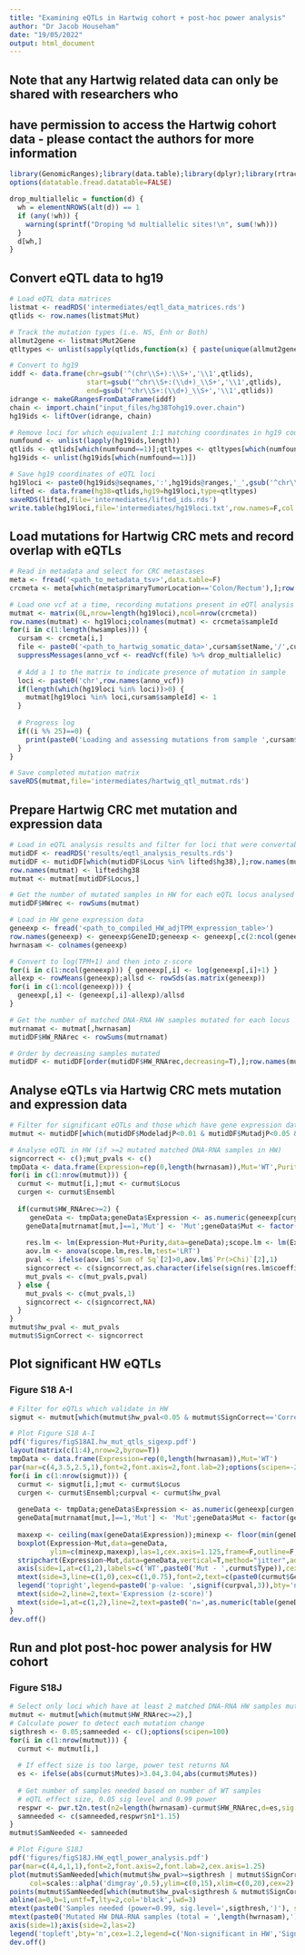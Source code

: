 ```yaml
---
title: "Examining eQTLs in Hartwig cohort + post-hoc power analysis"
author: "Dr Jacob Househam"
date: "19/05/2022"
output: html_document
---
```


## Note that any Hartwig related data can only be shared with researchers who 
## have permission to access the Hartwig cohort data - please contact the authors for more information

```r
library(GenomicRanges);library(data.table);library(dplyr);library(rtracklayer);library(VariantAnnotation);library(matrixStats);library(pwr);library(wesanderson)
options(datatable.fread.datatable=FALSE)
```

```r
drop_multiallelic = function(d) {
  wh = elementNROWS(alt(d)) == 1
  if (any(!wh)) {
    warning(sprintf("Droping %d multiallelic sites!\n", sum(!wh)))
  }
  d[wh,]
}
```

## Convert eQTL data to hg19
```r
# Load eQTL data matrices
listmat <- readRDS('intermediates/eqtl_data_matrices.rds')
qtlids <- row.names(listmat$Mut)

# Track the mutation types (i.e. NS, Enh or Both)
allmut2gene <- listmat$Mut2Gene
qtltypes <- unlist(sapply(qtlids,function(x) { paste(unique(allmut2gene[which(allmut2gene$Locus==x),'Type']),collapse=';') } ))

# Convert to hg19
iddf <- data.frame(chr=gsub('^(chr\\S+):\\S+','\\1',qtlids),
                   start=gsub('^chr\\S+:(\\d+)_\\S+','\\1',qtlids),
                   end=gsub('^chr\\S+:(\\d+)_\\S+','\\1',qtlids))
idrange <- makeGRangesFromDataFrame(iddf)
chain <- import.chain("input_files/hg38Tohg19.over.chain")
hg19ids <- liftOver(idrange, chain)

# Remove loci for which equivalent 1:1 matching coordinates in hg19 could not be found
numfound <- unlist(lapply(hg19ids,length))
qtlids <- qtlids[which(numfound==1)];qtltypes <- qtltypes[which(numfound==1)]
hg19ids <- unlist(hg19ids[which(numfound==1)])

# Save hg19 coordinates of eQTL loci
hg19loci <- paste0(hg19ids@seqnames,':',hg19ids@ranges,'_',gsub('^chr\\S+:\\d+_(\\S+)','\\1',qtlids))
lifted <- data.frame(hg38=qtlids,hg19=hg19loci,type=qtltypes)
saveRDS(lifted,file='intermediates/lifted_ids.rds')
write.table(hg19loci,file='intermediates/hg19loci.txt',row.names=F,col.names=F,sep='\n',quote=F)
```

## Load mutations for Hartwig CRC mets and record overlap with eQTLs
```r
# Read in metadata and select for CRC metastases
meta <- fread('<path_to_metadata_tsv>',data.table=F)
crcmeta <- meta[which(meta$primaryTumorLocation=='Colon/Rectum'),];row.names(crcmeta) <- c(1:nrow(crcmeta))

# Load one vcf at a time, recording mutations present in eQTl analysis
mutmat <- matrix(0L,nrow=length(hg19loci),ncol=nrow(crcmeta))
row.names(mutmat) <- hg19loci;colnames(mutmat) <- crcmeta$sampleId
for(i in c(1:length(hwsamples))) {
  cursam <- crcmeta[i,]
  file <- paste0('<path_to_hartwig_somatic_data>',cursam$setName,'/',cursam$sampleId,'.purple.somatic.vcf.gz')
  suppressMessages(anno_vcf <- readVcf(file) %>% drop_multiallelic)
  
  # Add a 1 to the matrix to indicate presence of mutation in sample
  loci <- paste0('chr',row.names(anno_vcf))
  if(length(which(hg19loci %in% loci))>0) {
    mutmat[hg19loci %in% loci,cursam$sampleId] <- 1
  }
  
  # Progress log
  if((i %% 25)==0) {
    print(paste0('Loading and assessing mutations from sample ',cursam$sampleId,': ',i,'/',nrow(crcmeta),' (',signif(i/nrow(crcmeta)*100,2),'%)'))
  }
}

# Save completed mutation matrix
saveRDS(mutmat,file='intermediates/hartwig_qtl_mutmat.rds')
```

## Prepare Hartwig CRC met mutation and expression data
```r
# Load in eQTL analysis results and filter for loci that were convertable to hg19
mutidDF <- readRDS('results/eqtl_analysis_results.rds')
mutidDF <- mutidDF[which(mutidDF$Locus %in% lifted$hg38),];row.names(mutidDF) <- c(1:nrow(mutidDF))
row.names(mutmat) <- lifted$hg38
mutmat <- mutmat[mutidDF$Locus,]

# Get the number of mutated samples in HW for each eQTL locus analysed
mutidDF$HWrec <- rowSums(mutmat)

# Load in HW gene expression data
geneexp <- fread('<path_to_compiled_HW_adjTPM_expression_table>')
row.names(geneexp) <- geneexp$GeneID;geneexp <- geneexp[,c(2:ncol(geneexp))]
hwrnasam <- colnames(geneexp)

# Convert to log(TPM+1) and then into z-score
for(i in c(1:ncol(geneexp))) { geneexp[,i] <- log(geneexp[,i]+1) }
allexp <- rowMeans(geneexp);allsd <- rowSds(as.matrix(geneexp))
for(i in c(1:ncol(geneexp))) {
  geneexp[,i] <- (geneexp[,i]-allexp)/allsd
}

# Get the number of matched DNA-RNA HW samples mutated for each locus
mutrnamat <- mutmat[,hwrnasam]
mutidDF$HW_RNArec <- rowSums(mutrnamat)

# Order by decreasing samples mutated
mutidDF <- mutidDF[order(mutidDF$HW_RNArec,decreasing=T),];row.names(mutidDF) <- c(1:nrow(mutidDF))
```

## Analyse eQTLs via Hartwig CRC mets mutation and expression data
```r
# Filter for significant eQTLs and those which have gene expression data in HW
mutmut <- mutidDF[which(mutidDF$ModeladjP<0.01 & mutidDF$MutadjP<0.05 & mutidDF$Ensembl %in% row.names(geneexp)),];row.names(mutmut) <- c(1:nrow(mutmut))

# Analyse eQTL in HW (if >=2 mutated matched DNA-RNA samples in HW)
signcorrect <- c();mut_pvals <- c()
tmpData <- data.frame(Expression=rep(0,length(hwrnasam)),Mut='WT',Purity=crcmeta[match(hwrnasam,crcmeta$sampleId),'tumorPurity'])
for(i in c(1:nrow(mutmut))) {
  curmut <- mutmut[i,];mut <- curmut$Locus
  curgen <- curmut$Ensembl
  
  if(curmut$HW_RNArec>=2) {
     geneData <- tmpData;geneData$Expression <- as.numeric(geneexp[curgen,])
    geneData[mutrnamat[mut,]==1,'Mut'] <- 'Mut';geneData$Mut <- factor(geneData$Mut,levels=c('WT','Mut'))
   
    res.lm <- lm(Expression~Mut+Purity,data=geneData);scope.lm <- lm(Expression~Purity,data=geneData)
    aov.lm <- anova(scope.lm,res.lm,test='LRT')
    pval <- ifelse(aov.lm$`Sum of Sq`[2]>0,aov.lm$`Pr(>Chi)`[2],1)
    signcorrect <- c(signcorrect,as.character(ifelse(sign(res.lm$coefficients[2])==sign(curmut$Mutes),'Correct','Incorrect')))
    mut_pvals <- c(mut_pvals,pval)
  } else {
    mut_pvals <- c(mut_pvals,1)
    signcorrect <- c(signcorrect,NA)
  }
}
mutmut$hw_pval <- mut_pvals
mutmut$SignCorrect <- signcorrect
```

## Plot significant HW eQTLs
### Figure S18 A-I
```r
# Filter for eQTLs which validate in HW
sigmut <- mutmut[which(mutmut$hw_pval<0.05 & mutmut$SignCorrect=='Correct' & mutmut$HW_RNArec>=2),]

# Plot Figure S18 A-I
pdf('figures/figS18AI.hw_mut_qtls_sigexp.pdf')
layout(matrix(c(1:4),nrow=2,byrow=T))
tmpData <- data.frame(Expression=rep(0,length(hwrnasam)),Mut='WT')
par(mar=c(4,3.5,2.5,1),font=2,font.axis=2,font.lab=2);options(scipen=-2)
for(i in c(1:nrow(sigmut))) {
  curmut <- sigmut[i,];mut <- curmut$Locus
  curgen <- curmut$Ensembl;curpval <- curmut$hw_pval
  
  geneData <- tmpData;geneData$Expression <- as.numeric(geneexp[curgen,])
  geneData[mutrnamat[mut,]==1,'Mut'] <- 'Mut';geneData$Mut <- factor(geneData$Mut,levels=c('WT','Mut'))
  
  maxexp <- ceiling(max(geneData$Expression));minexp <- floor(min(geneData$Expression))
  boxplot(Expression~Mut,data=geneData,
          ylim=c(minexp,maxexp),las=1,cex.axis=1.125,frame=F,outline=F,xlab='',ylab='',axes=F,boxcol=c('gray85',datacol[2]),boxlwd=2,col='white',medcol=c('gray70',datacol[2]),medlwd=3,staplecol=c('gray70',datacol[2]),staplelwd=2,outcol=c('gray70',datacol[2]),outpch=20)
  stripchart(Expression~Mut,data=geneData,vertical=T,method="jitter",add=TRUE,pch=20,col=scales::alpha(c('gray70',datacol[3]),0.5),cex=1)
  axis(side=1,at=c(1,2),labels=c('WT',paste0('Mut - ',curmut$Type)),cex.axis=1.5);axis(side=2,cex.axis=1.25,las=1,line=0)
  mtext(side=3,line=c(1,0),cex=c(1,0.75),font=2,text=c(paste0(curmut$Gene,' (',mut,')'),paste0('eQTL effect size = ',signif(curmut$Mutes,3),' Clonality = ',curmut$ClonalityRNA)))
  legend('topright',legend=paste0('p-value: ',signif(curpval,3)),bty='n',cex=0.65)
  mtext(side=2,line=2,text='Expression (z-score)')
  mtext(side=1,at=c(1,2),line=2,text=paste0('n=',as.numeric(table(geneData$Mut))))
}
dev.off()
```

## Run and plot post-hoc power analysis for HW cohort
### Figure S18J
```r
# Select only loci which have at least 2 matched DNA-RNA HW samples mutated
mutmut <- mutmut[which(mutmut$HW_RNArec>=2),]
# Calculate power to detect each mutation change
sigthresh <- 0.05;samneeded <- c();options(scipen=100)
for(i in c(1:nrow(mutmut))) {
  curmut <- mutmut[i,]
  
  # If effect size is too large, power test returns NA
  es <- ifelse(abs(curmut$Mutes)>3.04,3.04,abs(curmut$Mutes))
  
  # Get number of samples needed based on number of WT samples
  # eQTL effect size, 0.05 sig level and 0.99 power
  respwr <- pwr.t2n.test(n2=length(hwrnasam)-curmut$HW_RNArec,d=es,sig.level=sigthresh,power=0.99)
  samneeded <- c(samneeded,respwr$n1*1.15)
}
mutmut$SamNeeded <- samneeded

# Plot Figure S18J
pdf('figures/figS18J.HW_eqtl_power_analysis.pdf')
par(mar=c(4,4,1,1),font=2,font.axis=2,font.lab=2,cex.axis=1.25)
plot(mutmut$SamNeeded[which(mutmut$hw_pval>=sigthresh | mutmut$SignCorrect!='Correct')],mutmut$HW_RNArec[which(mutmut$hw_pval>=sigthresh | mutmut$SignCorrect!='Correct')],axes=F,pch=16,xlab='',ylab='',
     col=scales::alpha('dimgray',0.5),ylim=c(0,15),xlim=c(0,20),cex=2)
points(mutmut$SamNeeded[which(mutmut$hw_pval<sigthresh & mutmut$SignCorrect=='Correct')],mutmut$HW_RNArec[which(mutmut$hw_pval<sigthresh & mutmut$SignCorrect=='Correct')],pch=18,cex=3,col=scales::alpha('firebrick3',0.8))
abline(a=0,b=1,untf=T,lty=2,col='black',lwd=3)
mtext(paste0('Samples needed (power=0.99, sig.level=',sigthresh,')'), side=1,line=2.5,cex=1.2)
mtext(paste0('Mutated HW DNA-RNA samples (total = ',length(hwrnasam),')'), side=2,line=2.5,cex=1.2)
axis(side=1);axis(side=2,las=2)
legend('topleft',bty='n',cex=1.2,legend=c('Non-significant in HW','Significant in HW'),pch=c(16,18),col=c(scales::alpha('dimgray',0.5),scales::alpha('firebrick3',0.8)))
dev.off()

```
